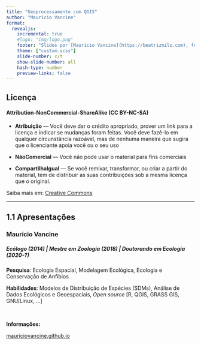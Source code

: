 ```yaml
---
title: "Geoprocessamento com QGIS"
author: "Maurício Vancine"
format: 
  revealjs:
    incremental: true   
    #logo: "img/logo.png"
    footer: "Slides por [Maurício Vancine](https://beatrizmilz.com), feitos com [Quarto](https://quarto.org/docs/presentations/revealjs/index.html). Código disponível no [GitHub](https://github.com/beatrizmilz/2022-SER-quarto)."
    theme: ["custom.scss"]
    slide-number: c/t
    show-slide-number: all
    hash-type: number
    preview-links: false
---
```


## Licença

#### Attribution-NonCommercial-ShareAlike (CC BY-NC-SA)

- **Atribuição** — Você deve dar o crédito apropriado, prover um link para a licença e indicar se mudanças foram feitas. Você deve fazê-lo em qualquer circunstância razoável, mas de nenhuma maneira que sugira que o licenciante apoia você ou o seu uso

- **NãoComercial** — Você não pode usar o material para fins comerciais

- **CompartilhaIgual** — Se você remixar, transformar, ou criar a partir do material, tem de distribuir as suas contribuições sob a mesma licença que o original. 

Saiba mais em: [Creative Commons](https://br.creativecommons.net/licencas/)

---

## 1.1 Apresentações

### Maurício Vancine

##### Ecólogo (2014) | Mestre em Zoologia (2018) | Doutorando em Ecologia (2020-?)

**Pesquisa**: Ecologia Espacial, Modelagem Ecológica, Ecologia e Conservação de Anfíbios

**Habilidades**: Modelos de Distribuição de Espécies (SDMs), Análise de Dados Ecológicos e Geoespaciais, *Open source* [R, QGIS, GRASS GIS, GNU/Linux, ...]

<br>

**Informações:**

[mauriciovancine.github.io](https://mauriciovancine.github.io)